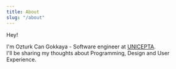 ```yaml
---
title: About
slug: "/about"
---
```


Hey!

I'm Ozturk Can Gokkaya - Software engineer at [UNICEPTA](https://www.unicepta.com/index.html).  
I'll be sharing my thoughts about Programming, Design and User Experience.
